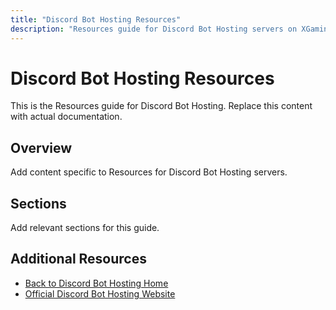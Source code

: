 ```yaml
---
title: "Discord Bot Hosting Resources"
description: "Resources guide for Discord Bot Hosting servers on XGamingServer"
---
```


# Discord Bot Hosting Resources

This is the Resources guide for Discord Bot Hosting. Replace this content with actual documentation.

## Overview

Add content specific to Resources for Discord Bot Hosting servers.

## Sections

Add relevant sections for this guide.

## Additional Resources

- [Back to Discord Bot Hosting Home](./index)
- [Official Discord Bot Hosting Website](https://example.com)
